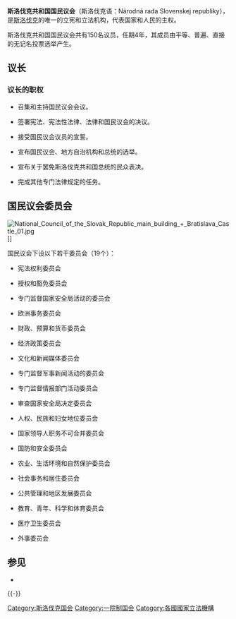 {{Infobox legislature
| name              = 斯洛伐克共和国国民议会
| coa_pic           = [[File:Národná_rada_Slovenskej_republiky_Logo.svg|250px]]
| coa_caption       = 國民議會標誌
| house_type        = 一院制
| leader1_type      = [[斯洛伐克国民议会议长列表|议长]]
| leader1           = {{link-en|鲍里斯·科拉尔|Boris Kollár}}
| party1            = 我們是一家人
| election1         = 2020年3月20日
| members           = 150
| political_groups1 = '''執政黨 (95)'''
*{{colorbox|#b2c800}} [[普通人與獨立人格|普通人與獨立人格]] (53)
*{{colorbox|#0b3f95}} 我們是一家人 (17)
*{{colorbox|#96c82d}} [[自由和团结|自由和團結]] (13)
*{{colorbox|#ffcc00}} [[為了人民|為了人民]] (12)

'''反對黨 (55)
*{{colorbox|#cc001c}} [[方向－社會民主黨|方向－社會民主黨]] (38)
*{{colorbox|#0b5710}} [[科特雷巴－我们的斯洛伐克人民党|科特雷巴－我们的斯洛伐克人民党]] (17)

| structure1        = Slovaquie Conseil national 2020.svg
| structure1_res    = 250px
| voting_system1    = [[开放名单|开放名单]][[比例代表制|比例代表制]]和5%的[[当选门槛|当选门槛]]
| last_election1    = [[2020年斯洛伐克國民議會選舉|2020年2月29日]]
| meeting_place     = [[布拉迪斯拉发|布拉迪斯拉发]]
| session_room      = Národná rada SR.jpg
| session_res       = 250px
| website           = {{URL|http://www.nrsr.sk}}
}}

'''斯洛伐克共和国国民议会'''（斯洛伐克语：Národná rada Slovenskej republiky），是[[斯洛伐克|斯洛伐克]]的唯一的立宪和立法机构，代表国家和人民的主权。

斯洛伐克共和国国民议会共有150名议员，任期4年，其成员由平等、普遍、直接的无记名投票选举产生。

==议长==

===议长的职权===

*召集和主持国民议会会议。

*签署宪法、宪法性法律、法律和国民议会的决议。

*接受国民议会议员的宣誓。

*宣布国民议会、地方自治机构和总统的选举。

*宣布关于罢免斯洛伐克共和国总统的民众表决。

*完成其他专门法律规定的任务。

==国民议会委员会==
[[Image:National_Council_of_the_Slovak_Republic_main_building_+_Bratislava_Castle_01.jpg|thumb]]]]

国民议会下设以下若干委员会（19个）：

*宪法权利委员会

*授权和豁免委员会

*专门监督国家安全局活动的委员会

*欧洲事务委员会

*财政、预算和货币委员会

*经济政策委员会

*文化和新闻媒体委员会

*专门监督军事新闻活动的委员会

*专门监督情报部门活动委员会

*审查国家安全局决定委员会

*人权、民族和妇女地位委员会

*国家领导人职务不可合并委员会

*国防和安全委员会

*农业、生活环境和自然保护委员会

*社会事务和居住委员会

*公共管理和地区发展委员会

*教育、青年、科学和体育委员会

*医疗卫生委员会

*外事委员会

==参见==

* {{Cite book | author = 姜琍 | title = 斯洛伐克 | location = 北京 | publisher = 社会科学文献出版社 | date = 2006年10月 | pages = 125-131 |ISBN =7-80230-269-2| accessdate = 2012年1月}}
{{-}}
{{歐洲題目|议会}}
{{斯洛伐克主題}}
[[Category:斯洛伐克国会|Category:斯洛伐克国会]]
[[Category:一院制国会|Category:一院制国会]]
[[Category:各國國家立法機構|Category:各國國家立法機構]]